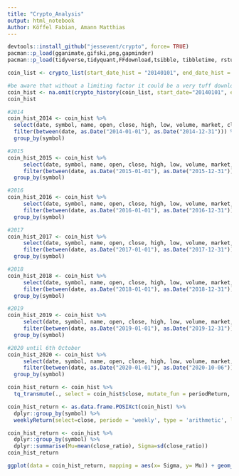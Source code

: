 ```yaml
---
title: "Crypto_Analysis"
output: html_notebook
Author: Köffel Fabian, Amann Matthias
---
```

```r
devtools::install_github("jessevent/crypto", force= TRUE)
pacman::p_load(gganimate,gifski,png,gapminder)
pacman::p_load(tidyverse,tidyquant,FFdownload,tsibble, tibbletime, rstudioapi)
```

```r
coin_list <- crypto_list(start_date_hist = "20140101", end_date_hist = "20201006", date_gap = "months")
```

```r
#be aware that without a limiting factor it could be a very tuff download
coin_hist <- na.omit(crypto_history(coin_list, start_date="20140101", end_date = "20201006"))
coin_hist
```

```r
#2014
coin_hist_2014 <- coin_hist %>%
  select(date, symbol, name, open, close, high, low, volume, market, close_ratio, spread) %>%
  filter(between(date, as.Date("2014-01-01"), as.Date("2014-12-31"))) %>%
  group_by(symbol)

#2015
coin_hist_2015 <- coin_hist %>%
     select(date, symbol, name, open, close, high, low, volume, market, close_ratio, spread) %>%
     filter(between(date, as.Date("2015-01-01"), as.Date("2015-12-31"))) %>%
  group_by(symbol)

#2016
coin_hist_2016 <- coin_hist %>%
     select(date, symbol, name, open, close, high, low, volume, market, close_ratio, spread) %>%
     filter(between(date, as.Date("2016-01-01"), as.Date("2016-12-31"))) %>%
  group_by(symbol)

#2017
coin_hist_2017 <- coin_hist %>%
     select(date, symbol, name, open, close, high, low, volume, market, close_ratio, spread) %>%
     filter(between(date, as.Date("2017-01-01"), as.Date("2017-12-31"))) %>%
  group_by(symbol)

#2018
coin_hist_2018 <- coin_hist %>%
     select(date, symbol, name, open, close, high, low, volume, market, close_ratio, spread) %>%
     filter(between(date, as.Date("2018-01-01"), as.Date("2018-12-31"))) %>%
  group_by(symbol)

#2019
coin_hist_2019 <- coin_hist %>%
     select(date, symbol, name, open, close, high, low, volume, market, close_ratio, spread) %>%
     filter(between(date, as.Date("2019-01-01"), as.Date("2019-12-31"))) %>%
  group_by(symbol)

#2020 until 6th October
coin_hist_2020 <- coin_hist %>%
     select(date, symbol, name, open, close, high, low, volume, market, close_ratio, spread) %>%
     filter(between(date, as.Date("2020-01-01"), as.Date("2020-10-06"))) %>%
  group_by(symbol)
```

```r
coin_hist_return <- coin_hist %>%
  tq_transmute(., select = coin_hist$close, mutate_fun = periodReturn, period = 'weekly', col_rename = Return)
```

```r
coin_hist_return <- as.data.frame.POSIXct(coin_hist) %>%
  dplyr::group_by(symbol) %>%
  weeklyReturn(select=close, periode = 'weekly', type = 'arithmetic', leading = TRUE)
```

```r
coin_hist_return <- coin_hist %>% 
  dplyr::group_by(symbol) %>% 
  dplyr::summarise(Mu=mean(close_ratio), Sigma=sd(close_ratio))
coin_hist_return
```

```r
ggplot(data = coin_hist_return, mapping = aes(x= Sigma, y= Mu)) + geom_point(alpha = 0.7) + scale_x_log10() + scale_y_log10() + geom_text(aes(label=symbol), hjust=0, vjust=0)
```



